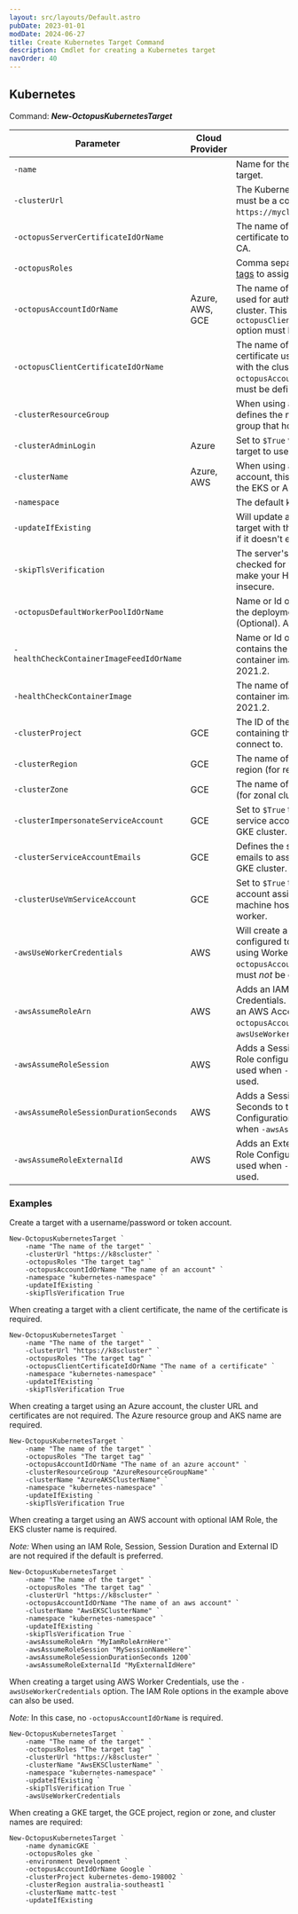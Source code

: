```yaml
---
layout: src/layouts/Default.astro
pubDate: 2023-01-01
modDate: 2024-06-27
title: Create Kubernetes Target Command
description: Cmdlet for creating a Kubernetes target
navOrder: 40
---
```


## Kubernetes

Command: **_New-OctopusKubernetesTarget_**

| Parameter                                | Cloud Provider  | Value                                                                                                                                               |
|------------------------------------------|-----------------|-----------------------------------------------------------------------------------------------------------------------------------------------------|
| `-name`                                  |                 | Name for the Octopus deployment target.                                                                                                             |
| `-clusterUrl`                            |                 | The Kubernetes cluster URL. This must be a complete URL such as `https://mycluster.org`.                                                            |
| `-octopusServerCertificateIdOrName`      |                 | The name of the Octopus certificate to use as the cluster CA.                                                                                       |
| `-octopusRoles`                          |                 | Comma separated list of [target tags](/docs/infrastructure/deployment-targets/target-tags) to assign.                                                                                                            |
| `-octopusAccountIdOrName`                | Azure, AWS, GCE | The name of the Octopus account used for authentication with the cluster. This or the `-octopusClientCertificateIdOrName` option must be defined.   |
| `-octopusClientCertificateIdOrName`      |                 | The name of the Octopus certificate used for authentication with the cluster. This or the `-octopusAccountIdOrName` option must be defined.         |
| `-clusterResourceGroup`                  |                 | When using an Azure account, this defines the name of the resource group that holds the AKS cluster.                                                |
| `-clusterAdminLogin`                     | Azure           | Set to `$True` when building an AKS target to use the admin login.                                                                                  |
| `-clusterName`                           | Azure, AWS      | When using a AWS or Azure account, this defines the name of the EKS or AKS cluster.                                                                 |
| `-namespace`                             |                 | The default kubectl namespace.                                                                                                                      |
| `-updateIfExisting`                      |                 | Will update an existing Kubernetes target with the same name, create if it doesn't exist.                                                           |
| `-skipTlsVerification`                   |                 | The server's certificate will not be checked for validity. This will make your HTTPS connections insecure.                                          |
| `-octopusDefaultWorkerPoolIdOrName`      |                 | Name or Id of the Worker Pool for the deployment target to use. (Optional). Added in 2020.6.                                                        |
| `-healthCheckContainerImageFeedIdOrName` |                 | Name or Id of the feed that contains the health check container image. Added in 2021.2.                                                             |
| `-healthCheckContainerImage`             |                 | The name of the health check container image. Added in 2021.2.                                                                                      |
| `-clusterProject`                        | GCE             | The ID of the GCE project containing the GKE cluster to connect to.                                                                                 |
| `-clusterRegion`                         | GCE             | The name of the GKE cluster region (for regional clusters).                                                                                         |
| `-clusterZone`                           | GCE             | The name of the GKE cluster zone (for zonal clusters).                                                                                              |
| `-clusterImpersonateServiceAccount`      | GCE             | Set to `$True` to impersonate service accounts when defining a GKE cluster.                                                                         |
| `-clusterServiceAccountEmails`           | GCE             | Defines the service account emails to assume when defining a GKE cluster.                                                                           |
| `-clusterUseVmServiceAccount`            | GCE             | Set to `$True` to use the service account assigned to the virtual machine hosting the GKE target worker.                                            |
| `-awsUseWorkerCredentials`               | AWS             | Will create a Kubernetes Target configured to authenticate to AWS using Worker Credentials. `-octopusAccountIdOrName` option must _not_ be defined. |
| `-awsAssumeRoleArn`                      | AWS             | Adds an IAM Role to AWS Credentials. Can only be used with an AWS Account in `-octopusAccountIdOrName` or with `-awsUseWorkerCredentials`.          |
| `-awsAssumeRoleSession`                  | AWS             | Adds a Session Name to the IAM Role configuration. Can only be used when `-awsAssumeRoleArn` is used.                                               |
| `-awsAssumeRoleSessionDurationSeconds`   | AWS             | Adds a Session Duration in Seconds to the IAM Role Configuration. Can only be used when `-awsAssumeRoleArn` is used.                                |
| `-awsAssumeRoleExternalId`               | AWS             | Adds an External Id to the IAM Role Configuration. Can only be used when `-awsAssumeRoleArn` is used.                                               |

### Examples

Create a target with a username/password or token account.

```
New-OctopusKubernetesTarget `
    -name "The name of the target" `
    -clusterUrl "https://k8scluster" `
    -octopusRoles "The target tag" `
    -octopusAccountIdOrName "The name of an account" `
    -namespace "kubernetes-namespace" `
    -updateIfExisting `
    -skipTlsVerification True
```

When creating a target with a client certificate, the name of the certificate is required.

```
New-OctopusKubernetesTarget `
    -name "The name of the target" `
    -clusterUrl "https://k8scluster" `
    -octopusRoles "The target tag" `
    -octopusClientCertificateIdOrName "The name of a certificate" `
    -namespace "kubernetes-namespace" `
    -updateIfExisting `
    -skipTlsVerification True
```

When creating a target using an Azure account, the cluster URL and certificates are not required. The Azure resource group and AKS name are required.

```
New-OctopusKubernetesTarget `
    -name "The name of the target" `
    -octopusRoles "The target tag" `
    -octopusAccountIdOrName "The name of an azure account" `
    -clusterResourceGroup "AzureResourceGroupName" `
    -clusterName "AzureAKSClusterName" `
    -namespace "kubernetes-namespace" `
    -updateIfExisting `
    -skipTlsVerification True
```

When creating a target using an AWS account with optional IAM Role, the EKS cluster name is 
required.

_Note:_ When using an IAM Role, Session, Session Duration and External ID are not 
required if the default is preferred.

```
New-OctopusKubernetesTarget `
    -name "The name of the target" `
    -octopusRoles "The target tag" `
    -clusterUrl "https://k8scluster" `
    -octopusAccountIdOrName "The name of an aws account" `
    -clusterName "AwsEKSClusterName" `
    -namespace "kubernetes-namespace" `
    -updateIfExisting `
    -skipTlsVerification True `
    -awsAssumeRoleArn "MyIamRoleArnHere"`
    -awsAssumeRoleSession "MySessionNameHere"`
    -awsAssumeRoleSessionDurationSeconds 1200`
    -awsAssumeRoleExternalId "MyExternalIdHere"
```

When creating a target using AWS Worker Credentials, use the `-awsUseWorkerCredentials` option. The 
IAM Role options in the example above can also be used.

_Note:_ In this case, no `-octopusAccountIdOrName` is required.

```
New-OctopusKubernetesTarget `
    -name "The name of the target" `
    -octopusRoles "The target tag" `
    -clusterUrl "https://k8scluster" `
    -clusterName "AwsEKSClusterName" `
    -namespace "kubernetes-namespace" `
    -updateIfExisting `
    -skipTlsVerification True `
    -awsUseWorkerCredentials
```

When creating a GKE target, the GCE project, region or zone, and cluster names are required:

```
New-OctopusKubernetesTarget `
    -name dynamicGKE `
    -octopusRoles gke `
    -environment Development `
    -octopusAccountIdOrName Google `
    -clusterProject kubernetes-demo-198002 `
    -clusterRegion australia-southeast1 `
    -clusterName mattc-test `
    -updateIfExisting
```

<CreateDeploymentTargetsHint />
